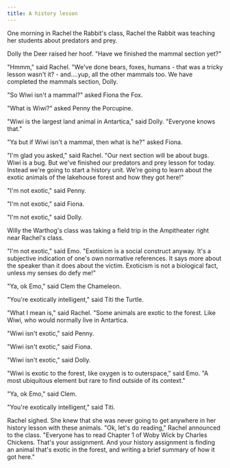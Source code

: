 ```yaml
---
title: A history lesson
---
```


One morning in Rachel the Rabbit's class, Rachel the Rabbit was teaching her students about predators and prey.

Dolly the Deer raised her hoof. "Have we finished the mammal section yet?"

"Hmmm," said Rachel.  "We've done bears, foxes, humans - that was a tricky lesson wasn't it? - and....yup, all the other mammals too.  We have completed the mammals section, Dolly.

"So Wiwi isn't a mammal?" asked Fiona the Fox.

"What is Wiwi?" asked Penny the Porcupine.

"Wiwi is the largest land animal in Antartica," said Dolly.  "Everyone knows that."

"Ya but if Wiwi isn't a mammal, then what is he?" asked Fiona.

"I'm glad you asked," said Rachel.  "Our next section will be about bugs.  Wiwi is a bug.  But we've finished our predators and prey lesson for today.  Instead we're going to start a history unit.  We're going to learn about the exotic animals of the lakehouse forest and how they got here!"

"I'm not exotic," said Penny.

"I'm not exotic," said Fiona.

"I'm not exotic," said Dolly.

Willy the Warthog's class was taking a field trip in the Ampitheater right near Rachel's class.

"I'm not exotic," said Emo. "Exotisicm is a social construct anyway.  It's a subjective indication of one's own normative references.  It says more about the speaker than it does about the victim.  Exoticism is not a biological fact, unless my senses do defy me!"

"Ya, ok Emo," said Clem the Chameleon.

"You're exotically intelligent," said Titi the Turtle.

"What I mean is," said Rachel. "Some animals are exotic to the forest. Like Wiwi, who would normally live in Antartica.

"Wiwi isn't exotic," said Penny.

"Wiwi isn't exotic," said Fiona.

"Wiwi isn't exotic," said Dolly.

"Wiwi is exotic to the forest, like oxygen is to outerspace," said Emo.  "A most ubiquitous element but rare to find outside of its context."

"Ya, ok Emo," said Clem.

"You're exotically intelligent," said Titi.

Rachel sighed.  She knew that she was never going to get anywhere in her history lesson with these animals. "Ok, let's do reading," Rachel announced to the class.  "Everyone has to read Chapter 1 of Woby Wick by Charles Chickens. That's your assignment. And your history assignment is finding an animal that's exotic in the forest, and writing a brief summary of how it got here."
